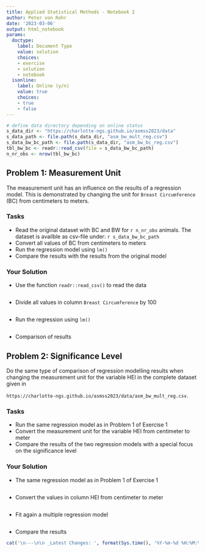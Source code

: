 ```yaml
---
title: Applied Statistical Methods - Notebook 2
author: Peter von Rohr
date: '2023-03-06'
output: html_notebook
params:
  doctype:
    label: Document Type
    value: solution
    choices:
    - exercise
    - solution
    - notebook
  isonline:
    label: Online (y/n)
    value: true
    choices:
    - true
    - false
---
```




```r
# define data directory depending on online status
s_data_dir <- "https://charlotte-ngs.github.io/asmss2023/data"
s_data_path <- file.path(s_data_dir, "asm_bw_mult_reg.csv")
s_data_bw_bc_path <- file.path(s_data_dir, "asm_bw_bc_reg.csv")
tbl_bw_bc <- readr::read_csv(file = s_data_bw_bc_path)
n_nr_obs <- nrow(tbl_bw_bc)
```


## Problem 1: Measurement Unit
The measurement unit has an influence on the results of a regression model. This is demonstrated by changing the unit for `Breast Circumference` (BC) from centimeters to meters. 

### Tasks

* Read the original dataset with BC and BW for `r n_nr_obs` animals. The dataset is availble as csv-file under: `r s_data_bw_bc_path`
* Convert all values of BC from centimeters to meters
* Run the regression model using `lm()`
* Compare the results with the results from the original model

### Your Solution

* Use the function `readr::read_csv()` to read the data

```r

```

* Divide all values in column `Breast Circumference` by 100

```r

```

* Run the regression using `lm()`

```r

```

* Comparison of results





## Problem 2: Significance Level
Do the same type of comparison of regression modelling results when changing the measurement unit for the variable HEI in the complete dataset given in

`https://charlotte-ngs.github.io/asmss2023/data/asm_bw_mult_reg.csv`. 

### Tasks

* Run the same regression model as in Problem 1 of Exercise 1
* Convert the measurement unit for the variable HEI from centimeter to meter
* Compare the results of the two regression models with a special focus on the significance level


### Your Solution

* The same regression model as in Problem 1 of Exercise 1

```r

```

* Convert the values in column HEI from centimeter to meter

```r

```

* Fit again a multiple regression model

```r

```

* Compare the results







```r
cat('\n---\n\n _Latest Changes: ', format(Sys.time(), '%Y-%m-%d %H:%M:%S'), ' (', Sys.info()['user'], ')_\n', sep = '')
```
 
